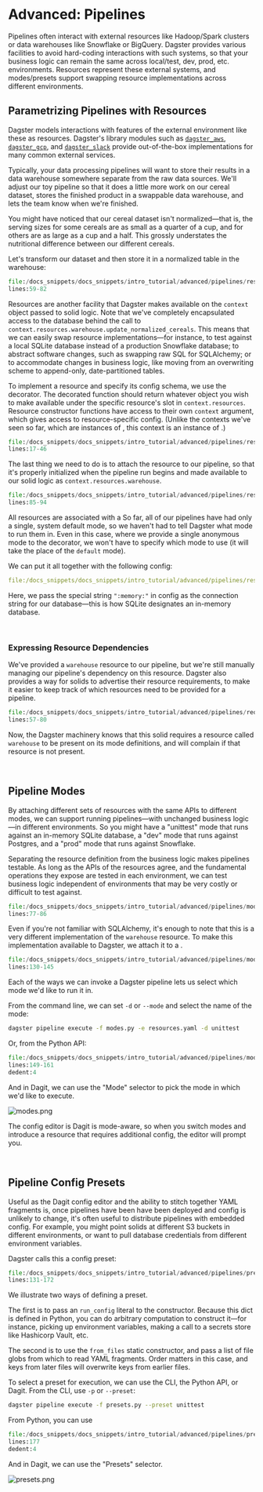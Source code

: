 
<DynamicMetaTags
  title="Advanced: Pipelines | Dagster"
  description="Dagster is a system for building modern data applications."
/>


# Advanced: Pipelines

<CodeReferenceLink filePath="examples/docs_snippets/docs_snippets/intro_tutorial/advanced/pipelines/" />

Pipelines often interact with external resources like Hadoop/Spark clusters or data warehouses like
Snowflake or BigQuery. Dagster provides various facilities to avoid hard-coding interactions with
such systems, so that your business logic can remain the same across local/test, dev, prod, etc.
environments. Resources represent these external systems, and modes/presets support swapping
resource implementations across different environments.

## Parametrizing Pipelines with Resources

Dagster models interactions with features of the external environment like these as resources.
Dagster's library modules such as [`dagster_aws`](/apidocs/libraries/dagster_aws),
[`dagster_gcp`](/apidocs/libraries/dagster_gcp), and
[`dagster_slack`](/apidocs/libraries/dagster_slack) provide out-of-the-box implementations for
many common external services.

Typically, your data processing pipelines will want to store their results in a data warehouse
somewhere separate from the raw data sources. We'll adjust our toy pipeline so that it does a little
more work on our cereal dataset, stores the finished product in a swappable data warehouse, and lets
the team know when we're finished.

You might have noticed that our cereal dataset isn't normalized&mdash;that is, the serving sizes for
some cereals are as small as a quarter of a cup, and for others are as large as a cup and a half.
This grossly understates the nutritional difference between our different cereals.

Let's transform our dataset and then store it in a normalized table in the warehouse:

```python literalinclude showLines startLine=59 emphasize-lines=18 caption=resources.py
file:/docs_snippets/docs_snippets/intro_tutorial/advanced/pipelines/resources.py
lines:59-82
```

Resources are another facility that Dagster makes available on the `context` object passed to solid
logic. Note that we've completely encapsulated access to the database behind the call to
`context.resources.warehouse.update_normalized_cereals`. This means that we can easily swap resource
implementations&mdash;for instance, to test against a local SQLite database instead of a production
Snowflake database; to abstract software changes, such as swapping raw SQL for SQLAlchemy; or to
accommodate changes in business logic, like moving from an overwriting scheme to append-only,
date-partitioned tables.

To implement a resource and specify its config schema, we use the <PyObject module="dagster"
object="resource" displayText="@resource" /> decorator. The decorated function should return
whatever object you wish to make available under the specific resource's slot in
`context.resources`. Resource constructor functions have access to their own `context` argument,
which gives access to resource-specific config. (Unlike the contexts we've seen so far, which are
instances of <PyObject module="dagster" object="SystemComputeExecutionContext" />, this context is
an instance of <PyObject module="dagster" object="InitResourceContext" />.)

```python literalinclude showLines startLine=17 emphasize-lines=28-30 caption=resources.py
file:/docs_snippets/docs_snippets/intro_tutorial/advanced/pipelines/resources.py
lines:17-46
```

The last thing we need to do is to attach the resource to our pipeline, so that it's properly
initialized when the pipeline run begins and made available to our solid logic as
`context.resources.warehouse`.

```python literalinclude showLines startLine=85 emphasize-lines=2-6 caption=resources.py
file:/docs_snippets/docs_snippets/intro_tutorial/advanced/pipelines/resources.py
lines:85-94
```

All resources are associated with a <PyObject module="dagster" object="ModeDefinition" /> So far,
all of our pipelines have had only a single, system default mode, so we haven't had to tell Dagster
what mode to run them in. Even in this case, where we provide a single anonymous mode to
the <PyObject module="dagster" object="pipeline" displayText="@pipeline" /> decorator,
we won't have to specify which mode to use (it will take the place of the `default` mode).

We can put it all together with the following config:

```YAML literalinclude emphasize-lines=1-4 caption=resources.yaml
file:/docs_snippets/docs_snippets/intro_tutorial/advanced/pipelines/resources.yaml
```

Here, we pass the special string `":memory:"` in config as the connection string for our
database&mdash;this is how SQLite designates an in-memory database.

<br />

### Expressing Resource Dependencies

We've provided a `warehouse` resource to our pipeline, but we're still manually managing our
pipeline's dependency on this resource. Dagster also provides a way for solids to advertise their
resource requirements, to make it easier to keep track of which resources need to be provided for a
pipeline.

```python literalinclude showLines startLine=57 emphasize-lines=1 caption=required_resources.py
file:/docs_snippets/docs_snippets/intro_tutorial/advanced/pipelines/required_resources.py
lines:57-80
```

Now, the Dagster machinery knows that this solid requires a resource called `warehouse` to be
present on its mode definitions, and will complain if that resource is not present.

<br />

## Pipeline Modes

By attaching different sets of resources with the same APIs to different modes, we can support
running pipelines&mdash;with unchanged business logic&mdash;in different environments. So you might
have a "unittest" mode that runs against an in-memory SQLite database, a "dev" mode that runs
against Postgres, and a "prod" mode that runs against Snowflake.

Separating the resource definition from the business logic makes pipelines testable. As long as the
APIs of the resources agree, and the fundamental operations they expose are tested in each
environment, we can test business logic independent of environments that may be very costly or
difficult to test against.

```python literalinclude showLines startLine=77 caption=modes.py
file:/docs_snippets/docs_snippets/intro_tutorial/advanced/pipelines/modes.py
lines:77-86
```

Even if you're not familiar with SQLAlchemy, it's enough to note that this is a very different
implementation of the `warehouse` resource. To make this implementation available to Dagster, we
attach it to a <PyObject module="dagster" object="ModeDefinition" />.

```python literalinclude showLines startLine=130 caption=modes.py
file:/docs_snippets/docs_snippets/intro_tutorial/advanced/pipelines/modes.py
lines:130-145
```

Each of the ways we can invoke a Dagster pipeline lets us select which mode we'd like to run it in.

From the command line, we can set `-d` or `--mode` and select the name of the mode:

```bash
dagster pipeline execute -f modes.py -e resources.yaml -d unittest
```

Or, from the Python API:

```python literalinclude showLines startLine=149 emphasize-lines=12 caption=modes.py
file:/docs_snippets/docs_snippets/intro_tutorial/advanced/pipelines/modes.py
lines:149-161
dedent:4
```

And in Dagit, we can use the "Mode" selector to pick the mode in which we'd like to execute.

![modes.png](/assets/images/tutorial/modes.png)

The config editor is Dagit is mode-aware, so when you switch modes and introduce a resource that
requires additional config, the editor will prompt you.

<br />

## Pipeline Config Presets

Useful as the Dagit config editor and the ability to stitch together YAML fragments is, once
pipelines have been have been deployed and config is unlikely to change, it's often useful to
distribute pipelines with embedded config. For example, you might point solids at different S3
buckets in different environments, or want to pull database credentials from different environment
variables.

Dagster calls this a config preset:

```python literalinclude showLines startLine=131 emphasize-lines=14-40 caption=presets.py
file:/docs_snippets/docs_snippets/intro_tutorial/advanced/pipelines/presets.py
lines:131-172
```

We illustrate two ways of defining a preset.

The first is to pass an `run_config` literal to the constructor. Because this dict is defined in
Python, you can do arbitrary computation to construct it&mdash;for instance, picking up environment
variables, making a call to a secrets store like Hashicorp Vault, etc.

The second is to use the `from_files` static constructor, and pass a list of file globs from which
to read YAML fragments. Order matters in this case, and keys from later files will overwrite keys
from earlier files.

To select a preset for execution, we can use the CLI, the Python API, or Dagit. From the CLI, use
`-p` or `--preset`:

```bash
dagster pipeline execute -f presets.py --preset unittest
```

From Python, you can use <PyObject module="dagster" object="execute_pipeline" />

```python literalinclude showLines startLine=177 caption=presets.py
file:/docs_snippets/docs_snippets/intro_tutorial/advanced/pipelines/presets.py
lines:177
dedent:4
```

And in Dagit, we can use the "Presets" selector.

![presets.png](/assets/images/tutorial/presets.png)

<br />

<br />
